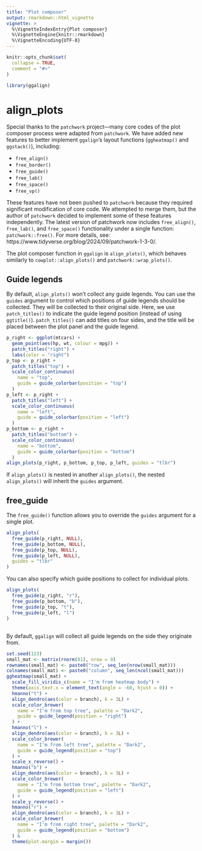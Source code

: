 ```yaml
---
title: "Plot composer"
output: rmarkdown::html_vignette
vignette: >
  %\VignetteIndexEntry{Plot composer}
  %\VignetteEngine{knitr::rmarkdown}
  %\VignetteEncoding{UTF-8}
---
```


```r
knitr::opts_chunk$set(
  collapse = TRUE,
  comment = "#>"
)
```

```r
library(ggalign)
```

# align_plots
Special thanks to the `patchwork` project—many core codes of the plot composer
process were adapted from `patchwork`. We have added new features to better
implement `ggalign`'s layout functions (`ggheatmap()` and `ggstack()`),
including: 

  - `free_align()`
  - `free_border()`
  - `free_guide()`
  - `free_lab()`
  - `free_space()`
  - `free_vp()`

These features have not been pushed to `patchwork` because they required
significant modification of core code. We attempted to merge them, but the
author of `patchwork` decided to implement some of these features independently.
The latest version of patchwork now includes `free_align()`, `free_lab()`, and
`free_space()` functionality under a single function: `patchwork::free()`. For
more details, see: https://www.tidyverse.org/blog/2024/09/patchwork-1-3-0/.  

The plot composer function in `ggalign` is `align_plots()`, which behaves
similarly to `cowplot::align_plots()` and `patchwork::wrap_plots()`. 

## Guide legends
By default, `align_plots()` won't collect any guide legends. You can use the
`guides` argument to control which positions of guide legends should be
collected. They will be collected to their original side. Here, we use
`patch_titles()` to indicate the guide legend position (instead of using
`ggtitle()`). `patch_titles()` can add titles on four sides, and the title will
be placed between the plot panel and the guide legend.

```r
p_right <- ggplot(mtcars) +
  geom_point(aes(hp, wt, colour = mpg)) +
  patch_titles("right") +
  labs(color = "right")
p_top <- p_right +
  patch_titles("top") +
  scale_color_continuous(
    name = "top",
    guide = guide_colorbar(position = "top")
  )
p_left <- p_right +
  patch_titles("left") +
  scale_color_continuous(
    name = "left",
    guide = guide_colorbar(position = "left")
  )
p_bottom <- p_right +
  patch_titles("bottom") +
  scale_color_continuous(
    name = "bottom",
    guide = guide_colorbar(position = "bottom")
  )
align_plots(p_right, p_bottom, p_top, p_left, guides = "tlbr")
```

If `align_plots()` is nested in another `align_plots()`, the nested
`align_plots()` will inherit the `guides` argument.


## free_guide
The `free_guide()` function allows you to override the `guides` argument for a
single plot.
```r
align_plots(
  free_guide(p_right, NULL),
  free_guide(p_bottom, NULL),
  free_guide(p_top, NULL),
  free_guide(p_left, NULL),
  guides = "tlbr"
)
```

You can also specify which guide positions to collect for individual plots.
```r
align_plots(
  free_guide(p_right, "r"),
  free_guide(p_bottom, "b"),
  free_guide(p_top, "t"),
  free_guide(p_left, "l")
)
```



## 
By default, `ggalign` will collect all guide legends on the side they originate
from. 

```r
set.seed(123)
small_mat <- matrix(rnorm(81), nrow = 9)
rownames(small_mat) <- paste0("row", seq_len(nrow(small_mat)))
colnames(small_mat) <- paste0("column", seq_len(ncol(small_mat)))
ggheatmap(small_mat) +
  scale_fill_viridis_c(name = "I'm from heatmap body") +
  theme(axis.text.x = element_text(angle = -60, hjust = 0)) +
  hmanno("t") +
  align_dendro(aes(color = branch), k = 3L) +
  scale_color_brewer(
    name = "I'm from top tree", palette = "Dark2",
    guide = guide_legend(position = "right")
  ) +
  hmanno("l") +
  align_dendro(aes(color = branch), k = 3L) +
  scale_color_brewer(
    name = "I'm from left tree", palette = "Dark2",
    guide = guide_legend(position = "top")
  ) +
  scale_x_reverse() +
  hmanno("b") +
  align_dendro(aes(color = branch), k = 3L) +
  scale_color_brewer(
    name = "I'm from bottom tree", palette = "Dark2",
    guide = guide_legend(position = "left")
  ) +
  scale_y_reverse() +
  hmanno("r") +
  align_dendro(aes(color = branch), k = 3L) +
  scale_color_brewer(
    name = "I'm from right tree", palette = "Dark2",
    guide = guide_legend(position = "bottom")
  ) &
  theme(plot.margin = margin())
```
